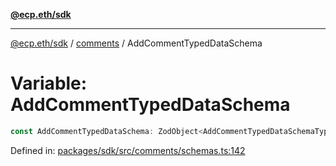 [**@ecp.eth/sdk**](../../index.mdx)

***

[@ecp.eth/sdk](/sdk-reference/index.mdx) / [comments](/sdk-reference/comments/index.mdx) / AddCommentTypedDataSchema

# Variable: AddCommentTypedDataSchema

```ts
const AddCommentTypedDataSchema: ZodObject<AddCommentTypedDataSchemaType>;
```

Defined in: [packages/sdk/src/comments/schemas.ts:142](https://github.com/ecp-eth/comments-monorepo/blob/main/packages/sdk/src/comments/schemas.ts#L142)
